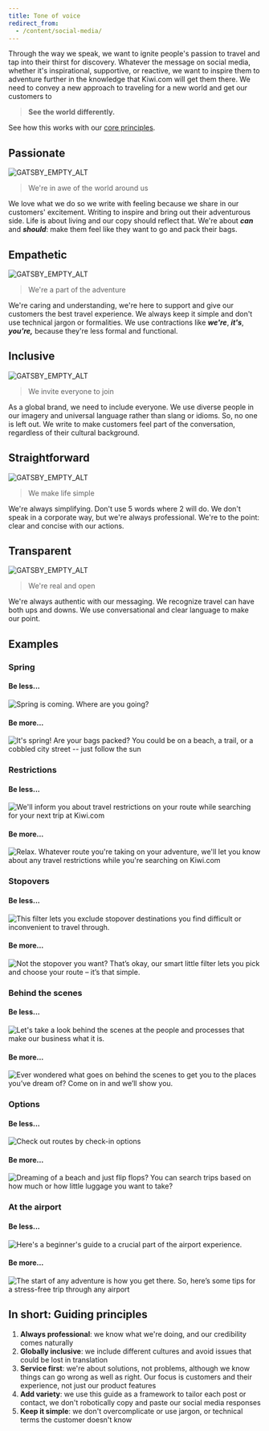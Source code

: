```yaml
---
title: Tone of voice
redirect_from:
  - /content/social-media/
---
```


Through the way we speak,
we want to ignite people's passion to travel and tap into their thirst for discovery.
Whatever the message on social media,
whether it's inspirational, supportive, or reactive,
we want to inspire them to adventure further in the knowledge that Kiwi.com will get them there.
We need to convey a new approach to traveling for a new world and get our customers to

> **See the world differently.**

See how this works with our [core principles](/kiwi-use/content/voice-and-tone/).

## Passionate

![GATSBY_EMPTY_ALT](../../../../images/social-media/passionate.png)

> We're in awe of the world around us

We love what we do so we write with feeling because we share in our customers' excitement.
Writing to inspire and bring out their adventurous side.
Life is about living and our copy should reflect that.
We're about **_can_** and **_should_**: make them feel like they want to go and pack their bags.

## **Empathetic**

![GATSBY_EMPTY_ALT](../../../../images/social-media/empathetic.png)

> We're a part of the adventure

We're caring and understanding,
we're here to support and give our customers the best travel experience.
We always keep it simple and don't use technical jargon or formalities.
We use contractions like **_we're_**, **_it's_**, **_you're,_**
because they're less formal and functional.

## Inclusive

![GATSBY_EMPTY_ALT](../../../../images/social-media/inclusive.png)

> We invite everyone to join

As a global brand, we need to include everyone.
We use diverse people in our imagery and universal language rather than slang or idioms.
So, no one is left out.
We write to make customers feel part of the conversation, regardless of their cultural background.

## Straightforward

![GATSBY_EMPTY_ALT](../../../../images/social-media/straightforward.png)

> We make life simple

We're always simplifying.
Don't use 5 words where 2 will do.
We don't speak in a corporate way, but we're always professional.
We're to the point: clear and concise with our actions.

## Transparent

![GATSBY_EMPTY_ALT](../../../../images/social-media/transparent.png)

> We're real and open

We're always authentic with our messaging.
We recognize travel can have both ups and downs.
We use conversational and clear language to make our point.

## Examples

### Spring

#### Be less...

![Spring is coming. Where are you going?](../../../../images/social-media/spring-dont.png "Lacks passion and excitement. Feels functional and formal.")

#### Be more...

![It's spring! Are your bags packed?
You could be on a beach, a trail, or a cobbled city street --
just follow the sun](../../../../images/social-media/spring-do.png "Passionate and actionable.")

### Restrictions

#### Be less...

![We'll inform you about travel restrictions on your route
while searching for your next trip at Kiwi.com](../../../../images/social-media/restrictions-dont.png "Cold. Corporate.")

#### Be more...

![Relax. Whatever route you're taking on your adventure,
we'll let you know about any travel restrictions while you're searching on Kiwi.com
](../../../../images/social-media/restrictions-do.png "Inclusive and transparent.")

### Stopovers

#### Be less...

![This filter lets you exclude stopover destinations you find difficult
or inconvenient to travel through.](../../../../images/social-media/stopover-dont.png "Functional.
Lacks empathy.")

#### Be more...

![Not the stopover you want?
That’s okay, our smart little filter lets you pick and choose your route – it’s that simple.
](../../../../images/social-media/stopover-do.png "Empathetic, friendly, warm and authentic.")

### Behind the scenes

#### Be less...

![Let's take a look behind the scenes at the people and processes
that make our business what it is.](../../../../images/social-media/behind-scenes-dont.png "Cold. Corporate.")

#### Be more...

![Ever wondered what goes on behind the scenes to get you to the places you’ve dream of?
Come on in and we’ll show you.](../../../../images/social-media/behind-scenes-do.png "Inclusive and transparent.")

### Options

#### Be less...

![Check out routes by check-in options](../../../../images/social-media/options-dont.png "Functional. Unclear.")

#### Be more...

![Dreaming of a beach and just flip flops?
You can search trips based on how much or how little luggage you want to take?
](../../../../images/social-media/options-do.png "Real. Passionate. Transparent.")

### At the airport

#### Be less...

![Here's a beginner's guide to a crucial part of the airport experience.
](../../../../images/social-media/airport-dont.png "Cold. Corporate.")

#### Be more...

![The start of any adventure is how you get there.
So, here’s some tips for a stress-free trip through any airport
](../../../../images/social-media/airport-do.png "Passionate. Straightforward. Warm.")

## In short: Guiding principles

1.  **Always professional**:
    we know what we're doing, and our credibility comes naturally
2.  **Globally inclusive**:
    we include different cultures
    and avoid issues that could be lost in translation
3.  **Service first**:
    we're about solutions, not problems,
    although we know things can go wrong as well as right.
    Our focus is customers and their experience,
    not just our product features
4.  **Add variety**:
    we use this guide as a framework to tailor each post or contact,
    we don't robotically copy and paste our social media responses
5.  **Keep it simple**:
    we don't overcomplicate
    or use jargon, or technical terms the customer doesn't know
